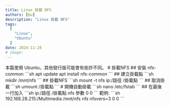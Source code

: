 ```yaml
---
title: Linux 掛載 NFS
authors: [bu]
description: "Linux 掛載 NFS"
tags:
  [
    "Linux",
    "Ubuntu"
  ]
date: 2024-11-28
# image: 
---
```


<Info>
本篇使用 Ubuntu，其他發行版可能會有些許不同。
</Info>
# 掛載NFS
## 安裝 nfs-common
```sh
apt update
apt install nfs-common
```
## 建立掛載點
```sh
mkdir /mnt/nfs
```
## 掛載NFS
```sh
mount -t nfs ip:/路徑 /掛載點
```
## 取消掛載
```sh
umount /掛載點
```
# 開機自動掛載
```sh
nano /etc/fstab
```
## 在最後一行加入
```sh
ip:/路徑 /掛載點 nfs 參數 0 0
```
範例:
```sh
192.168.28.215:/Multimedia /mnt/nfs nfs nfsvers=3 0 0
```
